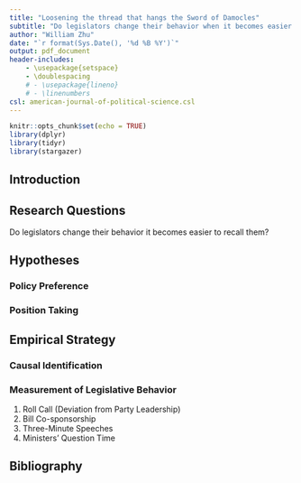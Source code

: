 ```yaml
---
title: "Loosening the thread that hangs the Sword of Damocles"
subtitle: "Do legislators change their behavior when it becomes easier to recall them?"
author: "William Zhu"
date: "`r format(Sys.Date(), '%d %B %Y')`"
output: pdf_document
header-includes:
    - \usepackage{setspace}
    - \doublespacing
    # - \usepackage{lineno}
    # - \linenumbers
csl: american-journal-of-political-science.csl
---
```


```r
knitr::opts_chunk$set(echo = TRUE)
library(dplyr)
library(tidyr)
library(stargazer)
```

## Introduction

## Research Questions

Do legislators change their behavior it becomes easier to recall them?

## Hypotheses

### Policy Preference

### Position Taking

## Empirical Strategy

### Causal Identification

### Measurement of Legislative Behavior

1.  Roll Call (Deviation from Party Leadership)
2.  Bill Co-sponsorship
3.  Three-Minute Speeches
4.  Ministers' Question Time

\newpage

## Bibliography

::: {#refs}
:::

<!-- \newpage -->

<!-- # Appendix -->

<!-- ## Data Collection -->

<!-- To begin with, we consider elections held between 2020 and now in countries which, at the time of the election, were graded as "liberal democracies" or "electoral democracies" by V-Dem. -->

<!-- ```{r vdemdata, echo=FALSE, results='asis'} -->

<!-- library(vdemdata) -->

<!-- vdem_2020_now <- filter(vdem, year > 2019) -->

<!-- identifier_list <- c("country_name", "country_id", "country_text_id") -->

<!-- vdem_high_level_indices_list <- c("v2x_polyarchy", "v2x_libdem", "v2x_partipdem", "v2x_delibdem", "v2x_egaldem") -->

<!-- vdem_regime_of_the_world <- c("v2x_regime", "v2x_regime_amb") -->

<!-- pt_est_dems <- filter(vdem_2020_now, v2x_regime > 1) -->

<!-- pt_est_dems_names <- distinct(select(pt_est_dems, country_name)) -->

<!-- vdem_2020_now_essential <- select(pt_est_dems, one_of(c("year",identifier_list, vdem_high_level_indices_list, vdem_regime_of_the_world)  ) ) -->

<!-- # ci_est_dems <- filter(vdem_2020_now, v2x_regime_amb > 3) -->

<!-- # ci_est_dems_names <- distinct(select(ci_est_dems, country_name)) -->

<!-- knitr::kable(pt_est_dems_names) -->

<!-- ``` -->
